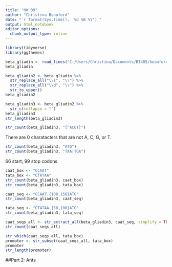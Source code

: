 ```yaml
---
title: "HW 09"
author: "Christina Beauford"
date: "`r format(Sys.time(), '%d %B %Y')`"
output: html_notebook
editor_options: 
  chunk_output_type: inline
---
```


```r
library(tidyverse)
library(ggthemes)
```

```r
beta_gliadin <- read_lines("C:/Users/Christina/Documents/BI485/beauford_christina/hw09/beta_gliadin.txt", skip = 1)
beta_gliadin
```
```r
beta_gliadin2 <- beta_gliadin %>% 
  str_replace_all("\\s", "\\") %>% 
  str_replace_all("\\d", "\\") %>% 
  str_to_upper()
beta_gliadin2
```

```r
beta_gliadin3 <- beta_gliadin2 %>% 
  str_c(collapse = "")
beta_gliadin3
str_length(beta_gliadin3)
```

```r
str_count(beta_gliadin3, "[^ACGT]")
```
There are 0 charatacters that are not A, C, G, or T.

```r
str_count(beta_gliadin3, "ATG")
str_count(beta_gliadin3, "TAA|TGA")
```

66 start; 99 stop codons

```r
caat_box <- "CCAAT"
tata_box <- "CTATAA"
str_count(beta_gliadin3, caat_box)
str_count(beta_gliadin3, tata_box)
```


```r
caat_seq <- "CCAAT.{100,150}ATG"
str_count(beta_gliadin3, caat_seq)
```

```r
tata_seq <- "CTATAA.{50,100}ATG"
str_count(beta_gliadin3, tata_seq)
```

```r
caat_seqs_all <- str_extract_all(beta_gliadin3, caat_seq, simplify = TRUE)
str_count(caat_seqs_all)
```

```r
str_which(caat_seqs_all, tata_box)
promoter <- str_subset(caat_seqs_all, tata_box)
promoter
str_length(promoter)
```

##Part 2: Ants

```r

```

